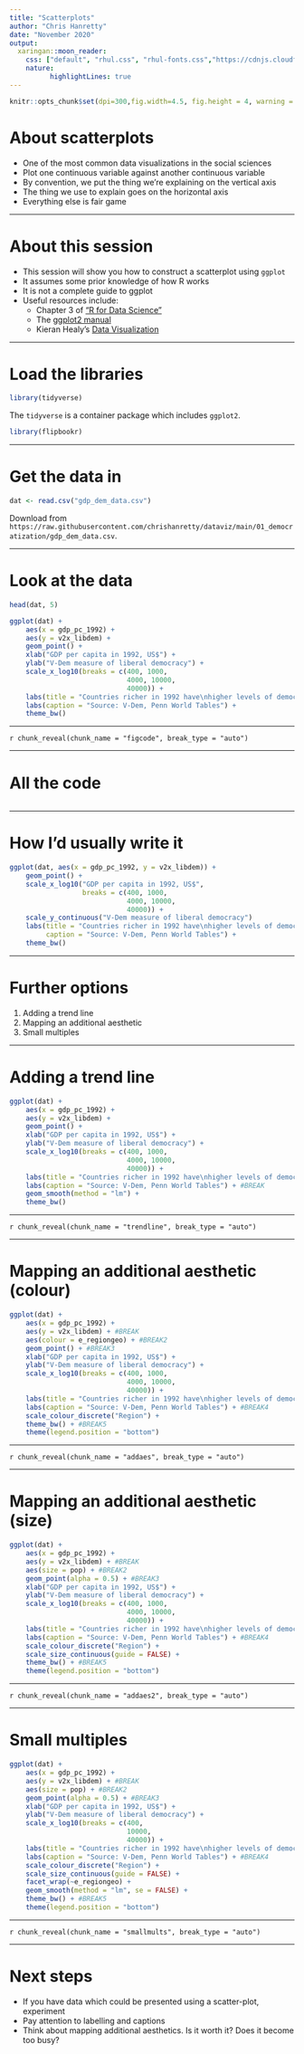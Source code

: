 ```yaml
---
title: "Scatterplots"
author: "Chris Hanretty"
date: "November 2020"
output:
  xaringan::moon_reader:
    css: ["default", "rhul.css", "rhul-fonts.css","https://cdnjs.cloudflare.com/ajax/libs/animate.css/3.7.0/animate.min.css"]
    nature:
          highlightLines: true
---
```



```r

knitr::opts_chunk$set(dpi=300,fig.width=4.5, fig.height = 4, warning = TRUE, message = TRUE, out.width = "100%")

```

# About scatterplots

 - One of the most common data visualizations in the social sciences
 - Plot one continuous variable against another continuous variable
 - By convention, we put the thing we're explaining on the vertical axis
 - The thing we use to explain goes on the horizontal axis
 - Everything else is fair game
 
---

# About this session

 - This session will show you how to construct a scatterplot using `ggplot`
 - It assumes some prior knowledge of how R works
 - It is not a complete guide to ggplot
 - Useful resources include:
    * Chapter 3 of ["R for Data Science"](https://r4ds.had.co.nz/data-visualisation.html)
	* The [ggplot2 manual](https://ggplot2.tidyverse.org/)
	* Kieran Healy's [Data Visualization](https://socviz.co/)

---

# Load the libraries

```r
library(tidyverse)
```

The `tidyverse` is a container package which includes `ggplot2`.

```r
library(flipbookr)
```

---

# Get the data in

```r
dat <- read.csv("gdp_dem_data.csv")
```

Download from `https://raw.githubusercontent.com/chrishanretty/dataviz/main/01_democratization/gdp_dem_data.csv`.

---

# Look at the data


```r
head(dat, 5)
```

```r
ggplot(dat) +
    aes(x = gdp_pc_1992) +
    aes(y = v2x_libdem) +
    geom_point() +
    xlab("GDP per capita in 1992, US$") +
    ylab("V-Dem measure of liberal democracy") +
    scale_x_log10(breaks = c(400, 1000,
                             4000, 10000,
                             40000)) +
    labs(title = "Countries richer in 1992 have\nhigher levels of democracy now") +
    labs(caption = "Source: V-Dem, Penn World Tables") + 
    theme_bw()
```

---

`r chunk_reveal(chunk_name = "figcode", break_type = "auto")`

---

# All the code

```r
```

---

# How I'd usually write it

```r
ggplot(dat, aes(x = gdp_pc_1992, y = v2x_libdem)) +
    geom_point() +
    scale_x_log10("GDP per capita in 1992, US$",
                  breaks = c(400, 1000,
                             4000, 10000,
                             40000)) +
    scale_y_continuous("V-Dem measure of liberal democracy")
    labs(title = "Countries richer in 1992 have\nhigher levels of democracy now", 
         caption = "Source: V-Dem, Penn World Tables") + 
    theme_bw()
```

---

# Further options

1. Adding a trend line
2. Mapping an additional aesthetic
3. Small multiples

---

# Adding a trend line

```r
ggplot(dat) +
    aes(x = gdp_pc_1992) +
    aes(y = v2x_libdem) +
    geom_point() +
    xlab("GDP per capita in 1992, US$") +
    ylab("V-Dem measure of liberal democracy") +
    scale_x_log10(breaks = c(400, 1000,
                             4000, 10000,
                             40000)) +
    labs(title = "Countries richer in 1992 have\nhigher levels of democracy now") +
    labs(caption = "Source: V-Dem, Penn World Tables") + #BREAK
    geom_smooth(method = "lm") + 
    theme_bw()
```

---

`r chunk_reveal(chunk_name = "trendline", break_type = "auto")`


---

# Mapping an additional aesthetic (colour)


```r
ggplot(dat) +
    aes(x = gdp_pc_1992) +
    aes(y = v2x_libdem) + #BREAK
    aes(colour = e_regiongeo) + #BREAK2
    geom_point() + #BREAK3
    xlab("GDP per capita in 1992, US$") +
    ylab("V-Dem measure of liberal democracy") +
    scale_x_log10(breaks = c(400, 1000,
                             4000, 10000,
                             40000)) +
    labs(title = "Countries richer in 1992 have\nhigher levels of democracy now") +
    labs(caption = "Source: V-Dem, Penn World Tables") + #BREAK4
    scale_colour_discrete("Region") + 
    theme_bw() + #BREAK5
    theme(legend.position = "bottom") 
```

---

`r chunk_reveal(chunk_name = "addaes", break_type = "auto")`

---

# Mapping an additional aesthetic (size)


```r
ggplot(dat) +
    aes(x = gdp_pc_1992) +
    aes(y = v2x_libdem) + #BREAK
    aes(size = pop) + #BREAK2
    geom_point(alpha = 0.5) + #BREAK3
    xlab("GDP per capita in 1992, US$") +
    ylab("V-Dem measure of liberal democracy") +
    scale_x_log10(breaks = c(400, 1000,
                             4000, 10000,
                             40000)) +
    labs(title = "Countries richer in 1992 have\nhigher levels of democracy now") +
    labs(caption = "Source: V-Dem, Penn World Tables") + #BREAK4
    scale_colour_discrete("Region") +
    scale_size_continuous(guide = FALSE) + 
    theme_bw() + #BREAK5
    theme(legend.position = "bottom") 
```

---

`r chunk_reveal(chunk_name = "addaes2", break_type = "auto")`

---

# Small multiples


```r
ggplot(dat) +
    aes(x = gdp_pc_1992) +
    aes(y = v2x_libdem) + #BREAK
    aes(size = pop) + #BREAK2
    geom_point(alpha = 0.5) + #BREAK3
    xlab("GDP per capita in 1992, US$") +
    ylab("V-Dem measure of liberal democracy") +
    scale_x_log10(breaks = c(400,
                             10000,
                             40000)) +
    labs(title = "Countries richer in 1992 have\nhigher levels of democracy now") +
    labs(caption = "Source: V-Dem, Penn World Tables") + #BREAK4
    scale_colour_discrete("Region") +
    scale_size_continuous(guide = FALSE) +
    facet_wrap(~e_regiongeo) +
    geom_smooth(method = "lm", se = FALSE) + 
    theme_bw() + #BREAK5
    theme(legend.position = "bottom") 
```

---

`r chunk_reveal(chunk_name = "smallmults", break_type = "auto")`

---

# Next steps

 - If you have data which could be presented using a scatter-plot, experiment
 - Pay attention to labelling and captions
 - Think about mapping additional aesthetics. Is it worth it? Does it become too busy?
 
